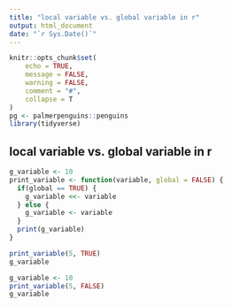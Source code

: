 ```yaml
---
title: "local variable vs. global variable in r"
output: html_document
date: "`r Sys.Date()`"
---
```


```r
knitr::opts_chunk$set(
	echo = TRUE,
	message = FALSE,
	warning = FALSE,
	comment = "#",
	collapse = T
)
pg <- palmerpenguins::penguins
library(tidyverse)
```

## local variable vs. global variable in r

```r
g_variable <- 10
print_variable <- function(variable, global = FALSE) {
  if(global == TRUE) {
    g_variable <<- variable
  } else {
    g_variable <- variable
  }
  print(g_variable)
} 

print_variable(5, TRUE)
g_variable

g_variable <- 10
print_variable(5, FALSE)
g_variable
```

